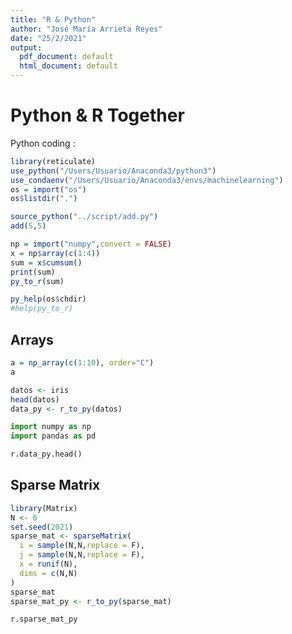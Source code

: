 ```yaml
---
title: "R & Python"
author: "José María Arrieta Reyes"
date: "25/2/2021"
output:
  pdf_document: default
  html_document: default
---
```


# Python & R Together


Python coding :


```r
library(reticulate)
use_python("/Users/Usuario/Anaconda3/python3")
use_condaenv("/Users/Usuario/Anaconda3/envs/machinelearning")
os = import("os")
os$listdir(".")
```

```r
source_python("../script/add.py")
add(5,5)
```

```r
np = import("numpy",convert = FALSE)
x = np$array(c(1:4))
sum = x$cumsum()
print(sum)
py_to_r(sum)
```

```r
py_help(os$chdir)
#help(py_to_r)
```

## Arrays
```r
a = np_array(c(1:10), order="C")
a
```

```r
datos <- iris
head(datos)
data_py <- r_to_py(datos)
```


```python
import numpy as np
import pandas as pd

r.data_py.head()
```

## Sparse Matrix

```r
library(Matrix)
N <- 6
set.seed(2021)
sparse_mat <- sparseMatrix(
  i = sample(N,N,replace = F),
  j = sample(N,N,replace = F),
  x = runif(N),
  dims = c(N,N)
)
sparse_mat
sparse_mat_py <- r_to_py(sparse_mat)
```

```python
r.sparse_mat_py
```



